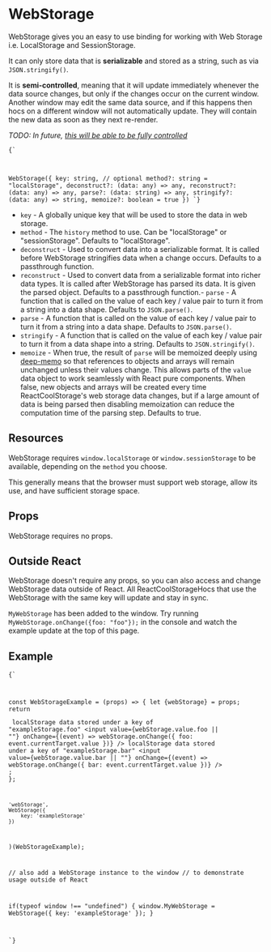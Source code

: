 
# WebStorage

<WebStorageExample />

WebStorage gives you an easy to use binding for working with Web Storage i.e. LocalStorage and SessionStorage.

It can only store data that is **serializable** and stored as a string, such as via `JSON.stringify()`.

It is **semi-controlled**, meaning that it will update immediately whenever the data source changes, but only if the changes occur on the current window.
Another window may edit the same data source, and if this happens then hocs on a different window will not automatically update. They will contain the new data as soon as they next re-render.

*TODO: In future, [this will be able to be fully controlled](https://github.com/blueflag/react-cool-storage/issues/4)*

<Code language="jsx">{`

WebStorage({
    key: string,
    // optional
    method?: string = "localStorage",
    deconstruct?: (data: any) => any,
    reconstruct?: (data: any) => any,
    parse?: (data: string) => any,
    stringify?: (data: any) => string,
    memoize?: boolean = true
})
`}</Code>

- `key` - A globally unique key that will be used to store the data in web storage.
- `method` - The `history` method to use. Can be "localStorage" or "sessionStorage". Defaults to "localStorage".
- `deconstruct` - Used to convert data into a serializable format. It is called before WebStorage stringifies data when a change occurs. Defaults to a passthrough function.
- `reconstruct` - Used to convert data from a serializable format into richer data types. It is called after WebStorage has parsed its data. It is given the parsed object. Defaults to a passthrough function.- `parse` - A function that is called on the value of each key / value pair to turn it from a string into a data shape. Defaults to `JSON.parse()`.
- `parse` - A function that is called on the value of each key / value pair to turn it from a string into a data shape. Defaults to `JSON.parse()`.
- `stringify` - A function that is called on the value of each key / value pair to turn it from a data shape into a string. Defaults to `JSON.stringify()`.
- `memoize` - When true, the result of `parse` will be memoized deeply using [deep-memo](https://www.npmjs.com/package/deep-memo) so that references to objects and arrays will remain unchanged unless their values change. This allows parts of the `value` data object to work seamlessly with React pure components. When false, new objects and arrays will be created every time ReactCoolStorage's web storage data changes, but if a large amount of data is being parsed then disabling memoization can reduce the computation time of the parsing step. Defaults to true.

## Resources
WebStorage requires `window.localStorage` or `window.sessionStorage` to be available, depending on the `method` you choose.

This generally means that the browser must support web storage, allow its use, and have sufficient storage space.

## Props
WebStorage requires no props.

## Outside React

WebStorage doesn't require any props, so you can also access and change WebStorage data outside of React. All ReactCoolStorageHocs that use the WebStorage with the same key will update and stay in sync.

`MyWebStorage` has been added to the window. Try running `MyWebStorage.onChange({foo: "foo"});` in the console and watch the example update at the top of this page.


## Example

<Code language="jsx">{`

const WebStorageExample = (props) => {
    let {webStorage} = props;
    return <div>
        <label>localStorage data stored under a key of "exampleStorage.foo"</label>
        <input
            value={webStorage.value.foo || ""}
            onChange={(event) => webStorage.onChange({
                foo: event.currentTarget.value
            })}
        />
        <label>localStorage data stored under a key of "exampleStorage.bar"</label>
        <input
            value={webStorage.value.bar || ""}
            onChange={(event) => webStorage.onChange({
                bar: event.currentTarget.value
            })}
        />
    </div>;
};

    'webStorage',
    WebStorage({
        key: 'exampleStorage'
    })
)(WebStorageExample);

// also add a WebStorage instance to the window
// to demonstrate usage outside of React

if(typeof window !== "undefined") {
    window.MyWebStorage = WebStorage({
        key: 'exampleStorage'
    });
}


`}</Code>
